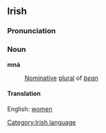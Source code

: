==Irish==
===Pronunciation===
{{IPA|[mn&#593;&#720;]}}
===Noun===
'''mná'''
:[[Nominative]] [[plural]] of ''[[bean#Irish|bean]]''
====Translation====
English: [[women]]

[[Category:Irish language]]